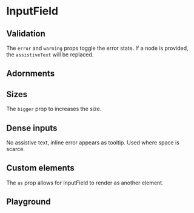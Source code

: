 
# InputField

<Canvas>
    <Story id="to-update-inputfieldtwo--basic" />
</Canvas>

## Validation

The `error` and `warning` props toggle the error state. If a node is provided, the `assistiveText` will be replaced.

<Canvas>
    <Story id="to-update-inputfieldtwo--validation" />
</Canvas>

## Adornments

<Canvas>
    <Story id="to-update-inputfieldtwo--adornments" />
</Canvas>

## Sizes

The `bigger` prop to increases the size.

<Canvas>
    <Story id="to-update-inputfieldtwo--sizes" />
</Canvas>

## Dense inputs

No assistive text, inline error appears as tooltip. Used where space is scarce.

<Canvas>
    <Story id="to-update-inputfieldtwo--dense" />
</Canvas>

## Custom elements

The `as` prop allows for InputField to render as another element.

<Canvas>
    <Story id="to-update-inputfieldtwo--custom-elements" />
</Canvas>

## Playground

<Primary />

<ArgsTable story={PRIMARY_STORY} />
